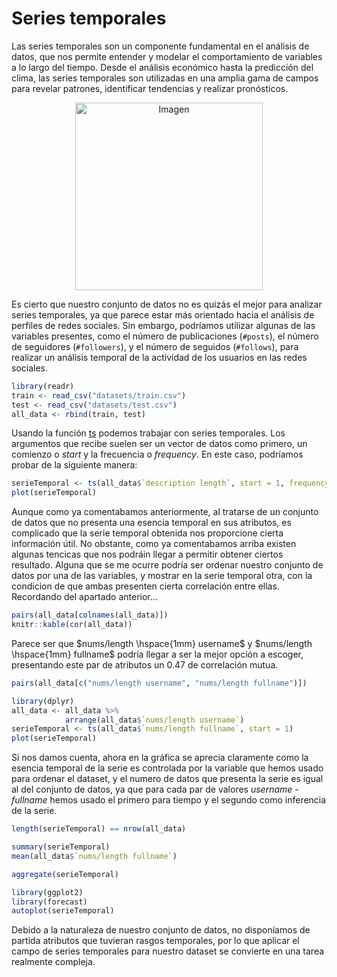 # Series temporales

Las series temporales son un componente fundamental en el análisis de datos, que nos permite entender y modelar el comportamiento de variables a lo largo del tiempo. Desde el análisis económico hasta la predicción del clima, las series temporales son utilizadas en una amplia gama de campos para revelar patrones, identificar tendencias y realizar pronósticos.

::: {style="text-align:center;"}
<a href="https://es.wikipedia.org/wiki/Serie_temporal"> <img src="images/7.png" alt="Imagen" width="300"/> </a>
:::

Es cierto que nuestro conjunto de datos no es quizás el mejor para analizar series temporales, ya que parece estar más orientado hacia el análisis de perfiles de redes sociales. Sin embargo, podríamos utilizar algunas de las variables presentes, como el número de publicaciones (`#posts`), el número de seguidores (`#followers`), y el número de seguidos (`#follows`), para realizar un análisis temporal de la actividad de los usuarios en las redes sociales.

```r
library(readr)
train <- read_csv("datasets/train.csv")
test <- read_csv("datasets/test.csv")
all_data <- rbind(train, test)
```

Usando la función [ts](https://www.rdocumentation.org/packages/stats/versions/3.6.2/topics/ts) podemos trabajar con series temporales. Los argumentos que recibe suelen ser un vector de datos como primero, un comienzo o $start$ y la frecuencia o $frequency$. En este caso, podríamos probar de la siguiente manera:

```r
serieTemporal <- ts(all_data$`description length`, start = 1, frequency = 50)
plot(serieTemporal)
```

Aunque como ya comentabamos anteriormente, al tratarse de un conjunto de datos que no presenta una esencia temporal en sus atributos, es complicado que la serie temporal obtenida nos proporcione cierta información útil. No obstante, como ya comentabamos arriba existen algunas tencicas que nos podráin llegar a permitir obtener ciertos resultado. Alguna que se me ocurre podría ser ordenar nuestro conjunto de datos por una de las variables, y mostrar en la serie temporal otra, con la condicion de que ambas presenten cierta correlación entre ellas. Recordando del apartado anterior...

```r
pairs(all_data[colnames(all_data)])
knitr::kable(cor(all_data))
```

Parece ser que $nums/length \hspace{1mm} username$ y $nums/length \hspace{1mm} fullname$ podría llegar a ser la mejor opción a escoger, presentando este par de atributos un 0.47 de correlación mutua.

```r
pairs(all_data[c("nums/length username", "nums/length fullname")])
```



```r
library(dplyr)
all_data <- all_data %>%
            arrange(all_data$`nums/length username`)
serieTemporal <- ts(all_data$`nums/length fullname`, start = 1)
plot(serieTemporal)
```
Si nos damos cuenta, ahora en la gráfica se aprecia claramente como la esencia temporal de la serie es controlada por la variable que hemos usado para ordenar el dataset, y el numero de datos que presenta la serie es igual al del conjunto de datos, ya que para cada par de valores $username$ - $fullname$ hemos usado el primero para tiempo y el segundo como inferencia de la serie.

```r
length(serieTemporal) == nrow(all_data)
```

```r
summary(serieTemporal)
mean(all_data$`nums/length fullname`)
```

```r
aggregate(serieTemporal)
```

```r
library(ggplot2)
library(forecast)
autoplot(serieTemporal)
```

Debido a la naturaleza de nuestro conjunto de datos, no disponíamos de partida atributos que tuvieran rasgos temporales, por lo que aplicar el campo de series temporales para nuestro dataset se convierte en una tarea realmente compleja.
